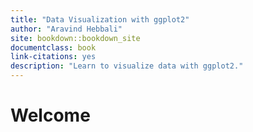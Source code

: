 ```yaml
--- 
title: "Data Visualization with ggplot2"
author: "Aravind Hebbali"
site: bookdown::bookdown_site
documentclass: book
link-citations: yes
description: "Learn to visualize data with ggplot2."
---
```


# Welcome {-}